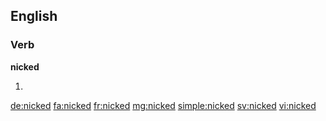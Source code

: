 ==English==

===Verb===
'''nicked'''

# {{past of|nick}}

[[de:nicked]]
[[fa:nicked]]
[[fr:nicked]]
[[mg:nicked]]
[[simple:nicked]]
[[sv:nicked]]
[[vi:nicked]]